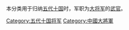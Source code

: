 本分类用于归纳[[五代十国|五代十国]]时，军职为[[大將軍_(中國)|大将军]]的[[武官|武官]]。

[[Category:五代十国将军|Category:五代十国将军]]
[[Category:中國大將軍|Category:中國大將軍]]